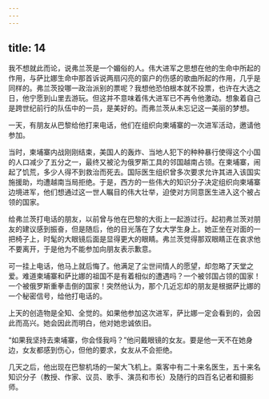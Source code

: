 ```yaml
---
---
---
```

title: 14
---




我不想就此而论，说弗兰茨是一个媚俗的人。伟大进军之思想在他的生命中所起的作用，与萨比娜生命中那首诉说两扇闪亮的窗户的伤感的歌曲所起的作用，几乎是同样的。弗兰茨投哪一政治派别的票呢？我想他恐怕根本就不投票，也许在大选之日，他宁愿到山里去游玩。但这并不意味着伟大进军已不再令他激动。想象着自己是跨世纪前行的队伍中的一员，是美好的。而弗兰茨从未忘记这一美丽的梦想。

一天，有朋友从巴黎给他打来电话，他们在组织向柬埔寨的一次进军活动，邀请他参加。

当时，柬埔寨内战刚刚结束，美国人的轰炸、当地人犯下的种种暴行使得这个小国的人口减少了五分之一，最终又被沦为俄罗斯工具的邻国越南占领。在柬埔寨，闹起了饥荒，多少人得不到救治而死去。国际医生组织曾多次要求允许其进入该国实施援助，均遭越南当局拒绝。于是，西方的一些伟大的知识分子决定组织向柬埔寨边境进军，他们想通过这一世人瞩目的伟大壮举，迫使对方同意医生进入这个被占领的国家。

给弗兰茨打电话的朋友，以前曾与他在巴黎的大街上一起游过行。起初弗兰茨对朋友的建议感到振奋，但是随后，他的目光落在了女大学生身上。她正坐在对面的一把椅子上，时髦的大眼镜后面是显得更大的眼睛。弗兰茨觉得那双眼睛正在哀求他不要离开，于是他为不能参加向朋友表示歉意。

可一挂上电话，他马上就后悔了。他满足了尘世间情人的愿望，却忽略了天堂之爱。难道柬埔寨和萨比娜的祖国不是有着相似的遭遇吗？一个被邻国占领的国家！一个被俄罗斯重拳击倒的国家！突然他认为，那个几近忘却的朋友是根据萨比娜的一个秘密信号，给他打电话的。

上天的创造物是全知、全觉的。如果他参加这次进军，萨比娜一定会看到的，会因此而高兴。她会因此而明白，他对她忠诚依旧。

“如果我坚持去柬埔寨，你会怪我吗？”他问戴眼镜的女友。要是他一天不在她身边，女友都感到伤心，但他的要求，女友从不会拒绝。

几天之后，他出现在巴黎机场的一架大飞机上。乘客中有二十来名医生，五十来名知识分子（教授、作家、议员、歌手、演员和市长）及随行的四百名记者和摄影师。